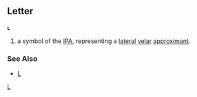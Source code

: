==Letter==
'''ʟ'''

#a symbol of the [[IPA]], representing a [[lateral]] [[velar]] [[approximant]].
===See Also===
*[[L]]
[[Category:Latin letters|L]]